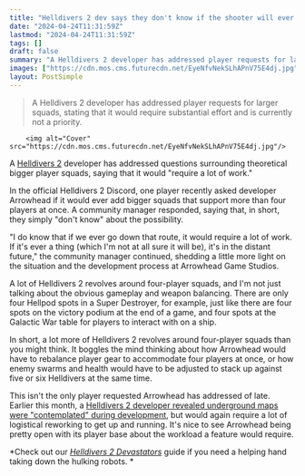 ```yaml
---
title: "Helldivers 2 dev says they don't know if the shooter will ever go bigger than 4-player squads, but it 'would require a lot of work'"
date: "2024-04-24T11:31:59Z"
lastmod: "2024-04-24T11:31:59Z"
tags: []
draft: false
summary: "A Helldivers 2 developer has addressed player requests for larger squads, stating that it would require substantial effort and is currently not a priority."
images: ["https://cdn.mos.cms.futurecdn.net/EyeNfvNekSLhAPnV75E4dj.jpg"]
layout: PostSimple
---
```

> A Helldivers 2 developer has addressed player requests for larger squads, stating that it would require substantial effort and is currently not a priority.


        <img alt="Cover" src="https://cdn.mos.cms.futurecdn.net/EyeNfvNekSLhAPnV75E4dj.jpg"/>
        
A [Helldivers 2](https://www.gamesradar.com/helldivers-2-guide/) developer has addressed questions surrounding theoretical bigger player squads, saying that it would "require a lot of work."

In the official Helldivers 2 Discord, one player recently asked developer Arrowhead if it would ever add bigger squads that support more than four players at once. A community manager responded, saying that, in short, they simply "don't know" about the possibility.

"I do know that if we ever go down that route, it would require a lot of work. If it's ever a thing (which I'm not at all sure it will be), it's in the distant future," the community manager continued, shedding a little more light on the situation and the development process at Arrowhead Game Studios.

A lot of Helldivers 2 revolves around four-player squads, and I'm not just talking about the obvious gameplay and weapon balancing. There are only four Hellpod spots in a Super Destroyer, for example, just like there are four spots on the victory podium at the end of a game, and four spots at the Galactic War table for players to interact with on a ship.

In short, a lot more of Helldivers 2 revolves around four-player squads than you might think. It boggles the mind thinking about how Arrowhead would have to rebalance player gear to accommodate four players at once, or how enemy swarms and health would have to be adjusted to stack up against five or six Helldivers at the same time.

This isn't the only player requested Arrowhead has addressed of late. Earlier this month, a [Helldivers 2 developer revealed underground maps were "contemplated" during development](https://www.gamesradar.com/helldivers-2-devs-contemplated-underground-maps-but-theyd-be-hard-to-make-with-a-lot-of-tech-and-logistics-based-on-it-being-a-very-different-kind-of-gameplay/), but would again require a lot of logistical reworking to get up and running. It's nice to see Arrowhead being pretty open with its player base about the workload a feature would require.

*Check out our *[<em>Helldivers 2 Devastators</em>](https://www.gamesradar.com/helldivers-2-devastators/)* guide if you need a helping hand taking down the hulking robots. *
        